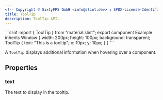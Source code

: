 ```yaml
---
<!-- Copyright © SixtyFPS GmbH <info@slint.dev> ; SPDX-License-Identifier: MIT -->
title: ToolTip
description: ToolTip API.
---
```



<CodeSnippetMD imagePath="" imageWidth="0" imageHeight="0" imageAlt="">
```slint
import { ToolTip } from "material.slint";
export component Example inherits Window {
    width: 200px;
    height: 100px;
    background: transparent;
    ToolTip {
        text: "This is a tooltip";
        x: 10px;
        y: 10px;
    }
}
```
</CodeSnippetMD>

A `ToolTip` displays additional information when hovering over a component.

## Properties

### text
<SlintProperty propName="text" typeName="string">
The text to display in the tooltip.
</SlintProperty>